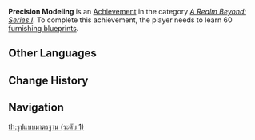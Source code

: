 {{Achievement Infobox
|title        = Precision Modeling
|id           = 81068
|order id     = 1069
|category     = A Realm Beyond: Series I
|description  = Learn 60 [[Furnishing Blueprints|furnishing blueprints]].
|requirements = 
|primogems    = 5
|tracking     = Tracks the total number of blueprints learned.
|topic        = 
|set          = Precision Modeling
|tier         = 1
|tiers_total  = 3
|tier1        = Precision Modeling (Tier 1)
|tier2        = Precision Modeling (Tier 2)
|tier3        = Precision Modeling (Tier 3)
|prev         = 
|next         = Precision Modeling (Tier 2)
}}
'''Precision Modeling''' is an [[Achievement]] in the category ''[[A Realm Beyond: Series I]]''. To complete this achievement, the player needs to learn 60 [[Furnishing Blueprints|furnishing blueprints]].
<!--
==Trivia==

==Video Guides==
{{EVT
|video1   = 
|caption1 = 
}}
-->
==Other Languages==
{{Transclude|Precision Modeling|Other Languages}}

==Change History==
{{Change History|1.5}}
<!--
==References==
{{Reflist}}
-->
==Navigation==
{{Achievement Navbox|A Realm Beyond: Series I}}
[[th:รูปแบบมาตรฐาน (ระดับ 1)]]